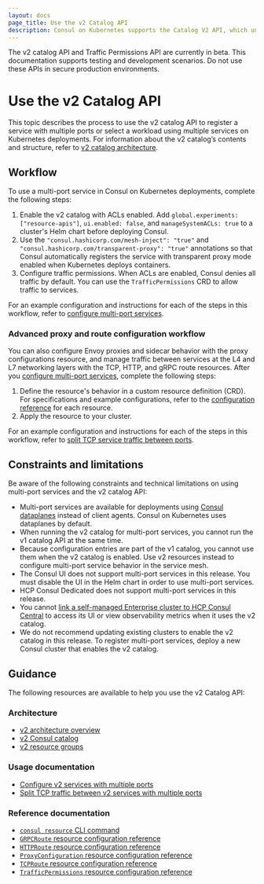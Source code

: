 ```yaml
---
layout: docs
page_title: Use the v2 Catalog API
description: Consul on Kubernetes supports the Catalog V2 API, which unlocks new service discovery and service mesh workflows. Learn how Consul’s Catalog V2 API supports workloads with multiple ports and selecting a workload using multiple services.  
---
```


<Warning>

The v2 catalog API and Traffic Permissions API are currently in beta. This documentation supports testing and development scenarios. Do not use these APIs in secure production environments.

</Warning>

# Use the v2 Catalog API

This topic describes the process to use the v2 catalog API to register a service with multiple ports or select a workload using multiple services on Kubernetes deployments. For information about the v2 catalog’s contents and structure, refer to [v2 catalog architecture](/consul/docs/architecture/v2/catalog).

## Workflow

To use a multi-port service in Consul on Kubernetes deployments, complete the following steps:

1. Enable the v2 catalog with ACLs enabled. Add `global.experiments: ["resource-apis"]`, `ui.enabled: false`, and `manageSystemACLs: true` to a cluster's Helm chart before deploying Consul.
1. Use the `"consul.hashicorp.com/mesh-inject": "true"` and `"consul.hashicorp.com/transparent-proxy": "true"` annotations so that Consul automatically registers the service with transparent proxy mode enabled when Kubernetes deploys containers.
1. Configure traffic permissions. When ACLs are enabled, Consul denies all traffic by default. You can use the `TrafficPermissions` CRD to allow traffic to services.

For an example configuration and instructions for each of the steps in this workflow, refer to [configure multi-port services](/consul/docs/k8s/multiport/configure).

### Advanced proxy and route configuration workflow

You can also configure Envoy proxies and sidecar behavior with the proxy configurations resource, and manage traffic between services at the L4 and L7 networking layers with the TCP, HTTP, and gRPC route resources. After you [configure multi-port services](/consul/docs/k8s/multiport/configure), complete the following steps:

1. Define the resource's behavior in a custom resource definition (CRD). For specifications and example configurations, refer to the [configuration reference](#reference-documentation) for each resource.
1. Apply the resource to your cluster.

For an example configuration and instructions for each of the steps in this workflow, refer to [split TCP service traffic between ports](/consul/docs/k8s/multiport/traffic-split).

## Constraints and limitations

Be aware of the following constraints and technical limitations on using multi-port services and the v2 catalog API:

- Multi-port services are available for deployments using [Consul dataplanes](/consul/docs/connect/dataplane) instead of client agents. Consul on Kubernetes uses dataplanes by default.
- When running the v2 catalog for multi-port services, you cannot run the v1 catalog API at the same time. 
- Because configuration entries are part of the v1 catalog, you cannot use them when the v2 catalog is enabled. Use v2 resources instead to configure multi-port service behavior in the service mesh.
- The Consul UI does not support multi-port services in this release. You must disable the UI in the Helm chart in order to use multi-port services.
- HCP Consul Dedicated does not support multi-port services in this release. 
- You cannot [link a self-managed Enterprise cluster to HCP Consul Central](/hcp/docs/consul/self-managed) to access its UI or view observability metrics when it uses the v2 catalog.
- We do not recommend updating existing clusters to enable the v2 catalog in this release. To register multi-port services, deploy a new Consul cluster that enables the v2 catalog.

## Guidance

The following resources are available to help you use the v2 Catalog API:

### Architecture

- [v2 architecture overview](/consul/docs/architecture/v2/catalog)
- [v2 Consul catalog](/consul/docs/architecture/v2/catalog)
- [v2 resource groups](/consul/docs/architecture/v2/catalog)

### Usage documentation

- [Configure v2 services with multiple ports](/consul/docs/k8s/multiport/configure)
- [Split TCP traffic between v2 services with multiple ports](/consul/docs/k8s/multiport/traffic-split)

### Reference documentation

- [`consul resource` CLI command](/consul/commands/resource)
- [`GRPCRoute` resource configuration reference](/consul/docs/k8s/multiport/reference/grpcroute)
- [`HTTPRoute` resource configuration reference](/consul/docs/k8s/multiport/reference/httproute)
- [`ProxyConfiguration` resource configuration reference](/consul/docs/k8s/multiport/reference/proxyconfiguration)
- [`TCPRoute` resource  configuration reference](/consul/docs/k8s/multiport/reference/tcproute)
- [`TrafficPermissions` resource configuration reference](/consul/docs/k8s/multiport/reference/trafficpermissions)

